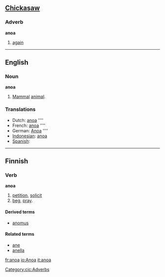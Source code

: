 ==[[w:Chickasaw|Chickasaw]]==
===Adverb===
'''anoa'''
# [[again]]

[[Category:cic:Adverbs]]
----
==English==

===Noun===
'''anoa'''

# [[Mammal]] [[animal]].

===Translations===

*Dutch: [[anoa]] ''''
*French: [[anoa]] ''''
*German: [[Anoa]] ''''
*[[Indonesian]]: [[anoa]]
*[[Spanish]]: [[]] {{m}}

----
==Finnish==
===Verb===
'''anoa'''
# [[petition]], [[solicit]]
# [[beg]], [[pray]].

====Derived terms====
*[[anomus]]

====Related terms====
*[[ane#Finnish|ane]]
*[[anella]]

[[fr:anoa]]
[[io:Anoa]]
[[it:anoa]]